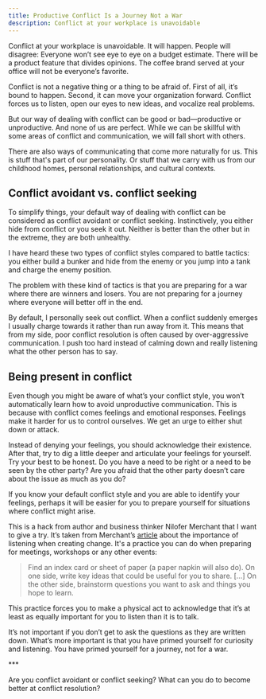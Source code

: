 ```yaml
---
title: Productive Conflict Is a Journey Not a War
description: Conflict at your workplace is unavoidable
---
```


Conflict at your workplace is unavoidable. It will happen. People will disagree: Everyone won’t see eye to eye on a budget estimate. There will be a product feature that divides opinions. The coffee brand served at your office will not be everyone’s favorite.

Conflict is not a negative thing or a thing to be afraid of. First of all, it’s bound to happen. Second, it can move your organization forward. Conflict forces us to listen, open our eyes to new ideas, and vocalize real problems.

But our way of dealing with conflict can be good or bad—productive or unproductive. And none of us are perfect. While we can be skillful with some areas of conflict and communication, we will fall short with others.

There are also ways of communicating that come more naturally for us. This is stuff that's part of our personality. Or stuff that we carry with us from our childhood homes, personal relationships, and cultural contexts.

## Conflict avoidant vs. conflict seeking

To simplify things, your default way of dealing with conflict can be considered as conflict avoidant or conflict seeking. Instinctively, you either hide from conflict or you seek it out. Neither is better than the other but in the extreme, they are both unhealthy.

I have heard these two types of conflict styles compared to battle tactics: you either build a bunker and hide from the enemy or you jump into a tank and charge the enemy position.

The problem with these kind of tactics is that you are preparing for a war where there are winners and losers. You are not preparing for a journey where everyone will better off in the end.

By default, I personally seek out conflict. When a conflict suddenly emerges I usually charge towards it rather than run away from it. This means that from my side, poor conflict resolution is often caused by over-aggressive communication. I push too hard instead of calming down and really listening what the other person has to say.

## Being present in conflict

Even though you might be aware of what’s your conflict style, you won’t automatically learn how to avoid unproductive communication. This is because with conflict comes feelings and emotional responses. Feelings make it harder for us to control ourselves. We get an urge to either shut down or attack.

Instead of denying your feelings, you should acknowledge their existence. After that, try to dig a little deeper and articulate your feelings for yourself. Try your best to be honest. Do you have a need to be right or a need to be seen by the other party? Are you afraid that the other party doesn’t care about the issue as much as you do?

If you know your default conflict style and you are able to identify your feelings, perhaps it will be easier for you to prepare yourself for situations where conflict might arise.

This is a hack from author and business thinker Nilofer Merchant that I want to give a try. It’s taken from Merchant’s [article](https://hbr.org/2018/02/to-change-someones-mind-stop-talking-and-listen) about the importance of listening when creating change. It's a practice you can do when preparing for meetings, workshops or any other events:

> Find an index card or sheet of paper (a paper napkin will also do). On one side, write key ideas that could be useful for you to share. […] On the other side, brainstorm questions you want to ask and things you hope to learn.

This practice forces you to make a physical act to acknowledge that it’s at least as equally important for you to listen than it is to talk.

It’s not important if you don’t get to ask the questions as they are written down. What’s more important is that you have primed yourself for curiosity and listening. You have primed yourself for a journey, not for a war.

\*\*\*

Are you conflict avoidant or conflict seeking? What can you do to become better at conflict resolution?
